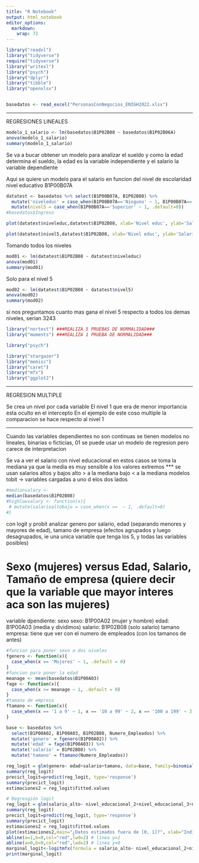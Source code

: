 ```yaml
---
title: "R Notebook"
output: html_notebook
editor_options: 
  markdown: 
    wrap: 72
---
```


```r
library("readxl")
library("tidyverse")
require("tidyverse")
library("writexl")
library("psych")
library("dplyr")
library("tibble")
library("openxlsx")
```

```r

```

```r
basedatos <- read_excel("PersonasConNegocios_ENIGH2022.xlsx")
```

------------------------------------------------------------------------

REGRESIONES LINEALES

```r
modelo_1_salario <- lm(basedatos$B1P02B08 ~ basedatos$B1P02B06A)
anova(modelo_1_salario)
summary(modelo_1_salario)
```

Se va a bucar obtener un modelo para analizar el sueldo y como la edad
determina el sueldo, la edad es la variable independiente y el salario
la variable dependiente

Aqui se quiere un modelo para el salario en funcion del nivel de
escolaridad nivel educativo B1P00B07A

```r
datatest <- basedatos %>% select(B1P00B07A, B1P02B08) %>%
  mutate('niveleduc' = case_when(B1P00B07A=='Ninguno' ~ 1, B1P00B07A=='Primaria' ~ 2, B1P00B07A=='Basico' ~ 3, B1P00B07A=='Diversificado' ~ 4, B1P00B07A=='Superior' ~ 5,)) %>% 
  mutate(nivel5 = case_when(B1P00B07A=='Superior' ~ 1, .default=0))
#basedatos$Ingreso
```

```r
plot(datatest$niveleduc,datatest$B1P02B08, xlab='Nivel educ', ylab='Salario', main="Grafica de puntos: Salario en funcion de nivel educ")
```

```r
plot(datatest$nivel5,datatest$B1P02B08, xlab='Nivel educ', ylab='Salario', main="Grafica de puntos: Salario en funcion de nivel educ")
```

Tomando todos los niveles

```r
mod01 <- lm(datatest$B1P02B08 ~ datatest$niveleduc)
anova(mod01)
summary(mod01)
```

Solo para el nivel 5

```r
mod02 <- lm(datatest$B1P02B08 ~ datatest$nivel5)
anova(mod02)
summary(mod02)
```

si nos preguntamos cuanto mas gana el nivel 5 respecto a todos los demas
niveles, serian 3243

```r
library("nortest") ###REALIZA 5 PRUEBAS DE NORMALIDAD###
library("moments") ###REALIZA 1 PRUEBA DE NORMALIDAD###

library("psych")

library("stargazer")
library("memisc")
library("caret")
library("mfx")
library("ggplot2")
```

------------------------------------------------------------------------

REGRESION MULTIPLE

Se crea un nivel por cada variable El nivel 1 que era de menor
importancia esta oculto en el intercepto En el ejemplo de este coso
multiple la comparacion se hace respecto al nivel 1

------------------------------------------------------------------------

Cuando las variables dependientes no son continuas se tienen modelos no
lineales, binarias o ficticias, 01 se puede usar un modelo de regresion
pero carece de interpretacion

Se va a ver el salario con nivel educacional en estos casos se toma la
mediana ya que la media es muy sensible a los valores extremos \*\*\* se
usan salarios altos y bajos alto \> a la mediana bajo \< a la mediana
modelos tobit -\> variables cargadas a uno d elos dos lados

```r
#mediansalary <- 
median(basedatos$B1P02B08)
#highlowsalary <- function(x){
 # mutate(salarioaltobajo = case_when(x >=  ~ 1, .default=0)
#}
```

con logit y probit analizar genero por salario, edad (separando menores
y mayores de edad), tamano de empresa (efectos agrupados y luego
desagrupados, ie una unica variable que tenga los 5, y todas las
variables posibles)

# Sexo (mujeres) versus Edad, Salario, Tamaño de empresa (quiere decir que la variable que mayor interes aca son las mujeres)

variable dpendiente: sexo sexo: B1P00A02 (mujer y hombre) edad: B1P00A03
(media y dividimos) salario: B1P02B08 (solo salario) tamano empresa:
tiene que ver con el numero de empleados (con los tamanos de antes)

```r
#funcion para poner sexo a dos niveles
fgenero <- function(x){
  case_when(x == 'Mujeres' ~ 1, .default = 0)
}
#funcion para poner la edad
meanage <- mean(basedatos$B1P00A03)
fage <- function(x){
  case_when(x >= meanage ~ 1, .default = 0)
}
#tamano de empresa
ftamano <- function(x){
  case_when(x == '1 a 9' ~ 1, x == '10 a 99' ~ 2, x == '100 a 199' ~ 3, .default =  4)
}
```

```r
base <- basedatos %>% 
  select(B1P00A02, B1P00A03, B1P02B08, Numero_Empleados) %>% 
  mutate('genero' = fgenero(B1P00A02)) %>% 
  mutate('edad' = fage(B1P00A03)) %>% 
  mutate('salario' = B1P02B08) %>% 
  mutate('tamano' = ftamano(Numero_Empleados))
```

```r
reg_logit = glm(genero~ edad+salario+tamano, data=base, family=binomial(link='logit'))
summary(reg_logit)
precict_logit=predict(reg_logit, type='response')
summary(precict_logit)
estimaciones2 = reg_logit$fitted.values
```

```r
# Regresgión logit
reg_logit = glm(salario_alto~ nivel_educacional_2+nivel_educacional_3+nivel_educacional_4+nivel_educacional_5, data=PersonasConNegocios_ENIGH2022, family=binomial(link='logit'))
summary(reg_logit)
precict_logit=predict(reg_logit, type='response')
summary(precict_logit)
estimaciones2 = reg_logit$fitted.values
plot(estimaciones2,main="¿Datos estimados fuera de [0, 1]?", xlab="Individuo", ylab="Estimación de Partipación", col="blue",lwd=2)
abline(a=1,b=0,col="red",lwd=2) # línea y=1
abline(a=0,b=0,col="red",lwd=2) # línea y=0
marginal_logit<-logitmfx(formula = salario_alto~ nivel_educacional_2+nivel_educacional_3+nivel_educacional_4+nivel_educacional_5,  data = PersonasConNegocios_ENIGH2022)
print(marginal_logit)
```

